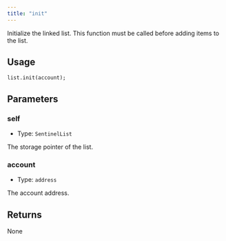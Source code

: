 ```yaml
---
title: "init"
---
```



Initialize the linked list. This function must be called before adding items to the list.

## Usage

```solidity
list.init(account);
```

## Parameters

### self

- Type: `SentinelList`

The storage pointer of the list.

### account

- Type: `address`

The account address.

## Returns

None
